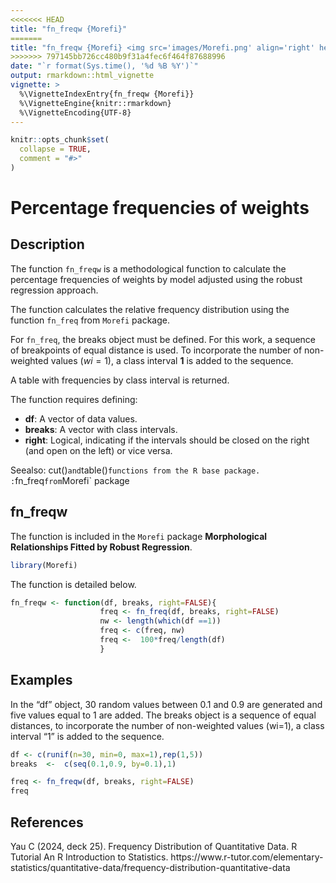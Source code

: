 ```yaml
---
<<<<<<< HEAD
title: "fn_freqw {Morefi}"
=======
title: "fn_freqw {Morefi} <img src='images/Morefi.png' align='right' height='20%' width='20%'/>"
>>>>>>> 797145bb726cc480b9f31a4fec6f464f87688996
date: "`r format(Sys.time(), '%d %B %Y')`"
output: rmarkdown::html_vignette
vignette: >
  %\VignetteIndexEntry{fn_freqw {Morefi}}
  %\VignetteEngine{knitr::rmarkdown}
  %\VignetteEncoding{UTF-8}
---
```


```r
knitr::opts_chunk$set(
  collapse = TRUE,
  comment = "#>"
)
```

# Percentage frequencies of weights

## Description

The function `fn_freqw` is a methodological function to calculate the percentage frequencies of weights by model adjusted using the robust regression approach.

The function calculates the relative frequency distribution using the function `fn_freq` from `Morefi` package.

For `fn_freq`, the breaks object must be defined. For this work, a sequence of breakpoints of equal distance is used. To incorporate the number of non-weighted values $(w{i}=1)$, a class interval **1** is added to the sequence.


A table with frequencies by class interval is returned.


The function requires defining:

 * **df**: A vector of data values.  
 * **breaks**: A vector with class intervals.
 * **right**: Logical, indicating if the intervals should be closed on the right (and open on the left) or vice versa.


Seealso: cut()` and `table()` functions from the R base package.
       : `fn_freq` from `Morefi` package


## fn_freqw

The function is included in the `Morefi` package **Morphological Relationships 
Fitted by Robust Regression**.


```r
library(Morefi)
```


The function is detailed below.

```r
fn_freqw <- function(df, breaks, right=FALSE){
                    freq <- fn_freq(df, breaks, right=FALSE)
                    nw <- length(which(df ==1))
                    freq <- c(freq, nw)
                    freq <-  100*freq/length(df)
                    }
```


## Examples

 In the "df" object, 30 random values between 0.1 and 0.9 are generated and five values equal to 1 are added.
 The breaks object is a sequence of equal distances, to incorporate the number of non-weighted values (wi=1), a class interval "1" is added to the sequence.


```r
df <- c(runif(n=30, min=0, max=1),rep(1,5))
breaks  <-  c(seq(0.1,0.9, by=0.1),1)

freq <- fn_freqw(df, breaks, right=FALSE)
freq
```

## References

Yau C (2024, deck 25). Frequency Distribution of Quantitative
Data. R Tutorial An R Introduction to Statistics.
https://www.r-tutor.com/elementary-statistics/quantitative-data/frequency-distribution-quantitative-data

